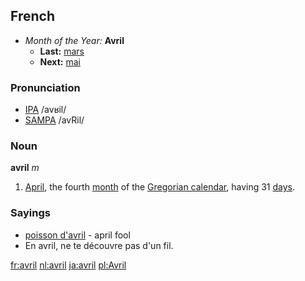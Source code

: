 ==French==
*''Month of the Year:'' '''Avril'''
**'''Last:''' [[mars#French|mars]]
**'''Next:''' [[mai]]

===Pronunciation===
*[[w:IPA|IPA]] /avʁil/
*[[w:SAMPA|SAMPA]] /avRil/

===Noun===
'''avril''' ''m''

# [[April]], the fourth [[month]] of the [[Gregorian calendar]], having 31 [[day]]s.

===Sayings===
*[[poisson d'avril]] - april fool
*En avril, ne te découvre pas d'un fil.

[[fr:avril]]
[[nl:avril]]
[[ja:avril]]
[[pl:Avril]]